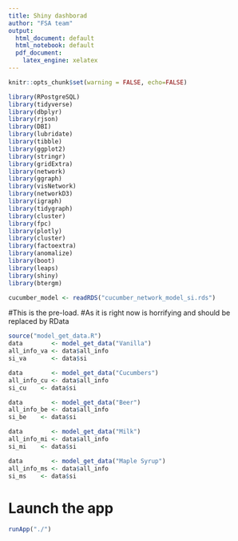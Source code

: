 ```yaml
---
title: Shiny dashborad
author: "FSA team"
output:
  html_document: default
  html_notebook: default
  pdf_document:
    latex_engine: xelatex
---
```


```r
knitr::opts_chunk$set(warning = FALSE, echo=FALSE)
```
```r
library(RPostgreSQL)
library(tidyverse)
library(dbplyr)
library(rjson)
library(DBI)
library(lubridate)
library(tibble)
library(ggplot2)
library(stringr)
library(gridExtra)
library(network)
library(ggraph)
library(visNetwork)
library(networkD3)
library(igraph)
library(tidygraph)
library(cluster) 
library(fpc)
library(plotly)
library(cluster)
library(factoextra)
library(anomalize)
library(boot)
library(leaps)
library(shiny)
library(btergm)
```

```r
cucumber_model <- readRDS("cucumber_network_model_si.rds")
```

#This is the pre-load.
#As it is right now is horrifying and should be replaced by RData
```r
source("model_get_data.R")
data        <- model_get_data("Vanilla")
all_info_va <- data$all_info
si_va       <- data$si

data        <- model_get_data("Cucumbers")
all_info_cu <- data$all_info
si_cu    <- data$si

data        <- model_get_data("Beer")
all_info_be <- data$all_info
si_be    <- data$si

data        <- model_get_data("Milk")
all_info_mi <- data$all_info
si_mi    <- data$si

data        <- model_get_data("Maple Syrup")
all_info_ms <- data$all_info
si_ms    <- data$si
```

# Launch the app
```r
runApp("./")
```

